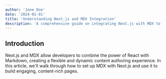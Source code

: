 ```yaml
---
author: 'Jane Doe'
date: '2024-01-01'
title: 'Understanding Next.js and MDX Integration'
description: 'A comprehensive guide on integrating Next.js with MDX to create dynamic and content-rich pages.'
---
```



<ArticleLayout article={article}>
    <h2>Introduction</h2>
    <p>
        Next.js and MDX allow developers to combine the power of React with Markdown, creating a flexible and dynamic content authoring experience. In this article, we'll walk through how to set up MDX with Next.js and use it to build engaging, content-rich pages.
    </p>
</ArticleLayout>

